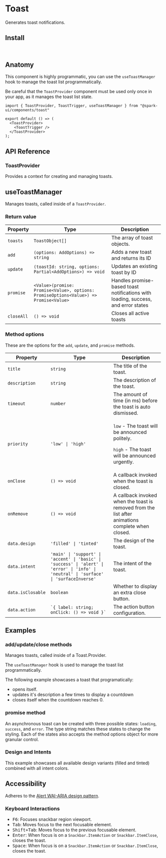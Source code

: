 

<Meta of={stories} />

# Toast

Generates toast notifications.


<Canvas of={stories.Default} />

## Install

```sh
npm install @spark-ui/components
```

## Anatomy

This component is highly programmatic, you can use the `useToastManager` hook to manage the toast list programmatically.

Be careful that the `ToastProvider` component must be used only once in your app, as it manages the toast list state.

```tsx
import { ToastProvider, ToastTrigger, useToastManager } from "@spark-ui/components/toast"

export default () => (
  <ToastProvider>
    <ToastTrigger />
  </ToastProvider>
);
```



## API Reference

### ToastProvider

Provides a context for creating and managing toasts.

<ArgTypes of={ToastProvider} />

## useToastManager

Manages toasts, called inside of a `ToastProvider`.

### Return value

<table>
  <thead>
    <tr>
      <th>Property</th>
      <th>Type</th>
      <th>Description</th>
    </tr>
  </thead>
  <tbody>
    <tr>
      <td><code>toasts</code></td>
      <td><code>ToastObject[]</code></td>
      <td>The array of toast objects.</td>
    </tr>
    <tr>
      <td><code>add</code></td>
      <td><code>(options: AddOptions) => string</code></td>
      <td>Adds a new toast and returns its ID</td>
    </tr>
    <tr>
      <td><code>update</code></td>
      <td><code>(toastId: string, options: Partial&lt;AddOptions&gt;) => void</code></td>
      <td>Updates an existing toast by ID</td>
    </tr>
    <tr>
      <td><code>promise</code></td>
      <td><code>&lt;Value&gt;(promise: Promise&lt;Value&gt;, options: PromiseOptions&lt;Value&gt;) => Promise&lt;Value&gt;</code></td>
      <td>Handles promise-based toast notifications with loading, success, and error states</td>
    </tr>
    <tr>
      <td><code>closeAll</code></td>
      <td><code>() => void</code></td>
      <td>Closes all active toasts</td>
    </tr>
  </tbody>
</table>

### Method options

These are the options for the `add`, `update`, and `promise` methods.

<table>
  <thead>
    <tr>
      <th>Property</th>
      <th>Type</th>
      <th>Description</th>
    </tr>
  </thead>
  <tbody>
    <tr>
      <td><code>title</code></td>
      <td><code>string</code></td>
      <td>The title of the toast.</td>
    </tr>
    <tr>
      <td><code>description</code></td>
      <td><code>string</code></td>
      <td>The description of the toast.</td>
    </tr>
    <tr>
      <td><code>timeout</code></td>
      <td><code>number</code></td>
      <td>The amount of time (in ms) before the toast is auto dismissed.</td>
    </tr>
    <tr>
      <td><code>priority</code></td>
      <td><code>'low' | 'high'</code></td>
      <td>
        <p><code>low</code> - The toast will be announced politely.</p>
        <p><code>high</code> - The toast will be announced urgently.</p>
      </td>
    </tr>
    <tr>
      <td><code>onClose</code></td>
      <td><code>() => void</code></td>
      <td>A callback invoked when the toast is closed.</td>
    </tr>
    <tr>
      <td><code>onRemove</code></td>
      <td><code>() => void</code></td>
      <td>A callback invoked when the toast is removed from the list after animations complete when closed.</td>
    </tr>
    <tr>
      <td><code>data.design</code></td>
      <td><code>'filled' | 'tinted'</code></td>
      <td>The design of the toast.</td>
    </tr>
    <tr>
      <td><code>data.intent</code></td>
      <td><code>'main' | 'support' | 'accent' | 'basic' | 'success' | 'alert' | 'error' | 'info' | 'neutral' | 'surface' | 'surfaceInverse'</code></td>
      <td>The intent of the toast.</td>
    </tr>
    <tr>
      <td><code>data.isClosable</code></td>
      <td><code>boolean</code></td>
      <td>Whether to display an extra close button.</td>
    </tr>
    <tr>
      <td><code>data.action</code></td>
      <td><code>`{ label: string; onClick: () => void }`</code></td>
      <td>The action button configuration.</td>
    </tr>
  </tbody>
</table>


## Examples

### add/update/close methods

Manages toasts, called inside of a Toast.Provider.

The `useToastManager` hook is used to manage the toast list programmatically.

The following example showcases a toast that programatically:
- opens itself.
- updates it's description a few times to display a countdown  
- closes itself when the countdown reaches 0.

<Canvas of={stories.ToastManager} />

### promise method

An asynchronous toast can be created with three possible states: `loading`, `success`, and `error`. 
The type string matches these states to change the styling. Each of the states also accepts the method options object for more granular control.

<Canvas of={stories.WithPromise} />



### Design and Intents

This example showcases all available design variants (filled and tinted) combined with all intent colors.

<Canvas of={stories.DesignAndIntents} />






## Accessibility

<A11yReport of="toast" />

Adheres to the [Alert WAI-ARIA design pattern](https://www.w3.org/WAI/ARIA/apg/patterns/alert).

### Keyboard Interactions

- <Kbd>F6</Kbd>: Focuses snackbar region viewport.
- <Kbd>Tab</Kbd>: Moves focus to the next focusable element.
- <Kbd>Shift+Tab</Kbd>: Moves focus to the previous focusable element.
- <Kbd>Enter</Kbd>: When focus is on a `Snackbar.ItemAction` or `Snackbar.ItemClose`, closes the
  toast.
- <Kbd>Space</Kbd>: When focus is on a `Snackbar.ItemAction` or `Snackbar.ItemClose`, closes the
  toast.
